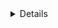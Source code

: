 <Title>私について</Title>
<Details category="job" date="1639908645000" />
<Text>
    <b>お詫び申し上げますが、こちらのページは機械翻訳によるものとなっております。ご了承くださいませ。</b>
</Text>
<Text>
    私の名前はエフゲニーです。私の主な方向性はフロントエンド開発です。
    <b>スタックはNext（React）、Apolloです。</b>
    <br />
    2017年以来、ウェブ開発に従事しており、以前は特にオンラインストア、CRMシステム、
    <br /> eコマース、フードデリバリーなどのPHP開発に従事していました。
</Text>
<Text>
    現在は積極的にSPA、SSR、Daapアプリケーションの開発を行っており、バックエンド開発も行っています。
    <br /> REST APIやGraphQLの作成なども行っています。
</Text>
<Label>ツールと技術</Label>
<Text>
    フロントエンドの開発では、主に
    <b>
        Next.js（React）、redux/zustand/apollo
        <br />
    </b>
    （プロジェクトによって異なります）、
    <b>typescript（javascript）</b>を主な技術として使用しています。
    <br />
    スタイリングには<b>
        styled-components、sass、モジュール（css/scss）、emotion
    </b>を使用しています。
    <br />
    コンポーネントの独立した表示には<b>storybook</b>を使用しています。
    <br />
    プロジェクトのローカリゼーションには<b>i18n</b>というライブラリを使用しています。
</Text>
<Text>
    プロジェクトの構造は
    <a href="https://feature-sliced.design" target="_blank">
        feature-sliced
    </a>
    メソドロジーに従っています。
    <br />
    コミットは
    <a href="https://www.conventionalcommits.org/en/v1.0.0" target="_blank">
        Conventional Commits
    </a>
    を使用し、git flowのブランチで作業しています。
    <br />
    アプリケーションのためのdockerfileの作成も行っています。
    <br />
</Text>
<Text>
    拡張機能や追加ツールとしては、Prettier、Eslint、GitLens、Apollo
    GraphQLがあります。
</Text>

<Label>その他</Label>

<Text>
    <b>Frontend</b>
</Text>
<List>
    <li>TypeScript / JavaScript (ES6+) NextJS / ReactJS</li>
    <li>
        Apollo / Redux Toolkit / Redux / Redux Saga / Redux Thunk / Zustand /
        React Context
    </li>
    <li>
        Reselect React Hook Form / Formik SCSS / styled-components / CSS Modules
        / emotion
    </li>
    <li>
        UI / Semantic UI / Twitter Bootstrap / Ant Design / Webpack / Rollup
    </li>
    <li>Profiler</li>
    <li>Optimizing Perfomance / Code Splitting / Prettier</li>
</List>

<Text>
    <b>Backend</b>
</Text>
<List>
    <li>Node.JS / Nest.JS / Express / GraphQL</li>
    <li> TypeORM / MongoDB / Mongoose / Prisma / Redis</li>
    <li> JWT / PassportJS </li>
</List>

<Text>
    <b>Blockchain</b>
</Text>
<List>
    <li>Remix</li>
    <li>Solidity</li>
    <li>Truffle</li>
    <li>Mocha(tests)</li>
    <li>*Multi-blockchain development</li>
</List>
<Text>
    <b>Other skills</b>
</Text>
<List>
    <li>Module Federation micro frontends</li>
    <li>Vue</li>
    <li>Jest</li>
    <li>Git / GitHub / Bitbucket / GitLab </li> <li> Docker, CI/CD </li>
    <li> React Native </li>
    <li> Jira, Confluence, Notion, Azure</li>
</List>

<Label as="link"><a href="mailto:eugenepoluakov@gmail.com"> ご連絡先 </a></Label>
<Text>ページのフッターに連絡先が記載されていますので、ご確認くださいませ。</Text>
